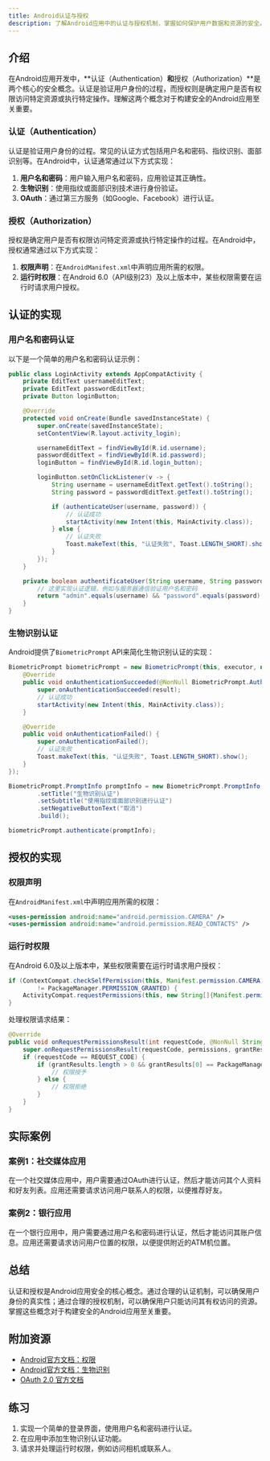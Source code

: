 ```yaml
---
title: Android认证与授权
description: 了解Android应用中的认证与授权机制，掌握如何保护用户数据和资源的安全。
---
```


## 介绍

在Android应用开发中，**认证（Authentication）**和**授权（Authorization）**是两个核心的安全概念。认证是验证用户身份的过程，而授权则是确定用户是否有权限访问特定资源或执行特定操作。理解这两个概念对于构建安全的Android应用至关重要。

### 认证（Authentication）

认证是验证用户身份的过程。常见的认证方式包括用户名和密码、指纹识别、面部识别等。在Android中，认证通常通过以下方式实现：

1. **用户名和密码**：用户输入用户名和密码，应用验证其正确性。
2. **生物识别**：使用指纹或面部识别技术进行身份验证。
3. **OAuth**：通过第三方服务（如Google、Facebook）进行认证。

### 授权（Authorization）

授权是确定用户是否有权限访问特定资源或执行特定操作的过程。在Android中，授权通常通过以下方式实现：

1. **权限声明**：在`AndroidManifest.xml`中声明应用所需的权限。
2. **运行时权限**：在Android 6.0（API级别23）及以上版本中，某些权限需要在运行时请求用户授权。

## 认证的实现

### 用户名和密码认证

以下是一个简单的用户名和密码认证示例：

```java
public class LoginActivity extends AppCompatActivity {
    private EditText usernameEditText;
    private EditText passwordEditText;
    private Button loginButton;

    @Override
    protected void onCreate(Bundle savedInstanceState) {
        super.onCreate(savedInstanceState);
        setContentView(R.layout.activity_login);

        usernameEditText = findViewById(R.id.username);
        passwordEditText = findViewById(R.id.password);
        loginButton = findViewById(R.id.login_button);

        loginButton.setOnClickListener(v -> {
            String username = usernameEditText.getText().toString();
            String password = passwordEditText.getText().toString();

            if (authenticateUser(username, password)) {
                // 认证成功
                startActivity(new Intent(this, MainActivity.class));
            } else {
                // 认证失败
                Toast.makeText(this, "认证失败", Toast.LENGTH_SHORT).show();
            }
        });
    }

    private boolean authentificateUser(String username, String password) {
        // 这里实现认证逻辑，例如与服务器通信验证用户名和密码
        return "admin".equals(username) && "password".equals(password);
    }
}
```

### 生物识别认证

Android提供了`BiometricPrompt` API来简化生物识别认证的实现：

```java
BiometricPrompt biometricPrompt = new BiometricPrompt(this, executor, new BiometricPrompt.AuthenticationCallback() {
    @Override
    public void onAuthenticationSucceeded(@NonNull BiometricPrompt.AuthenticationResult result) {
        super.onAuthenticationSucceeded(result);
        // 认证成功
        startActivity(new Intent(this, MainActivity.class));
    }

    @Override
    public void onAuthenticationFailed() {
        super.onAuthenticationFailed();
        // 认证失败
        Toast.makeText(this, "认证失败", Toast.LENGTH_SHORT).show();
    }
});

BiometricPrompt.PromptInfo promptInfo = new BiometricPrompt.PromptInfo.Builder()
        .setTitle("生物识别认证")
        .setSubtitle("使用指纹或面部识别进行认证")
        .setNegativeButtonText("取消")
        .build();

biometricPrompt.authenticate(promptInfo);
```

## 授权的实现

### 权限声明

在`AndroidManifest.xml`中声明应用所需的权限：

```xml
<uses-permission android:name="android.permission.CAMERA" />
<uses-permission android:name="android.permission.READ_CONTACTS" />
```

### 运行时权限

在Android 6.0及以上版本中，某些权限需要在运行时请求用户授权：

```java
if (ContextCompat.checkSelfPermission(this, Manifest.permission.CAMERA)
        != PackageManager.PERMISSION_GRANTED) {
    ActivityCompat.requestPermissions(this, new String[]{Manifest.permission.CAMERA}, REQUEST_CODE);
}
```

处理权限请求结果：

```java
@Override
public void onRequestPermissionsResult(int requestCode, @NonNull String[] permissions, @NonNull int[] grantResults) {
    super.onRequestPermissionsResult(requestCode, permissions, grantResults);
    if (requestCode == REQUEST_CODE) {
        if (grantResults.length > 0 && grantResults[0] == PackageManager.PERMISSION_GRANTED) {
            // 权限授予
        } else {
            // 权限拒绝
        }
    }
}
```

## 实际案例

### 案例1：社交媒体应用

在一个社交媒体应用中，用户需要通过OAuth进行认证，然后才能访问其个人资料和好友列表。应用还需要请求访问用户联系人的权限，以便推荐好友。

### 案例2：银行应用

在一个银行应用中，用户需要通过用户名和密码进行认证，然后才能访问其账户信息。应用还需要请求访问用户位置的权限，以便提供附近的ATM机位置。

## 总结

认证和授权是Android应用安全的核心概念。通过合理的认证机制，可以确保用户身份的真实性；通过合理的授权机制，可以确保用户只能访问其有权访问的资源。掌握这些概念对于构建安全的Android应用至关重要。

## 附加资源

- [Android官方文档：权限](https://developer.android.com/guide/topics/permissions/overview)
- [Android官方文档：生物识别](https://developer.android.com/training/sign-in/biometric-auth)
- [OAuth 2.0 官方文档](https://oauth.net/2/)

## 练习

1. 实现一个简单的登录界面，使用用户名和密码进行认证。
2. 在应用中添加生物识别认证功能。
3. 请求并处理运行时权限，例如访问相机或联系人。
